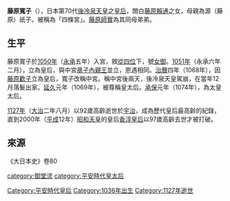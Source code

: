 {{japanese|japanese=藤原寛子|kana=ふじわら ひろこ|romaji=Fujiwara Hiroko}}'''藤原寬子'''（{{bd|1036年||1127年|9月30日}}），日本第70代[[後冷泉天皇|後冷泉天皇]]之[[皇后|皇后]]，關白[[藤原賴通|藤原賴通]]之女，母親為源（藤原）祇子。被稱為「四條宮」。[[藤原師實|藤原師實]]為其同母弟弟。
==生平==
藤原寬子於[[1050年|1050年]]（[[永承|永承]]五年）入宮，敘[[從四位|從四位]]下，號[[女御|女御]]。[[1051年|1051年]]（永承六年二月），立為皇后，與中宮[[章子內親王|章子內親王]]並立，恩遇相同。[[治曆|治曆]]四年（1068年），因[[藤原歡子|藤原歡子]]立為皇后，寬子改稱中宮。稱中宮後兩天，後冷泉天皇駕崩，在當年12月落髮出家。[[延久|延久]]元年（1069年），被尊稱皇太后。[[承保|承保]]元年（1074年），為太皇太后。

[[1127年|1127年]]（[[大治_(日本)|大治]]二年八月）以92歲高齡逝世於[[宇治|宇治]]，成為歷代皇后最高齡的紀錄，直到2000年（[[平成|平成]]12年）[[昭和天皇|昭和天皇]]的皇后[[香淳皇后|香淳皇后]]以97歲高齡去世才被打破。

==來源==
《大日本史》卷80

{{平安時代皇后}}

{{Japan-bio-stub}}
[[category:御堂流|category:御堂流]]
[[Category:平安時代皇后|Category:平安時代皇后]]
[[category:平安時代皇太后|category:平安時代皇太后]]
[[Category:1036年出生|Category:1036年出生]]
[[Category:1127年逝世|Category:1127年逝世]]